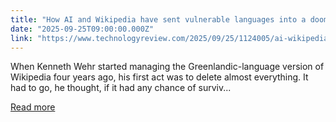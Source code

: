 ```yaml
---
title: "How AI and Wikipedia have sent vulnerable languages into a doom spiral"
date: "2025-09-25T09:00:00.000Z"
link: "https://www.technologyreview.com/2025/09/25/1124005/ai-wikipedia-vulnerable-languages-doom-spiral/"
---
```


When Kenneth Wehr started managing the Greenlandic-language version of Wikipedia four years ago, his first act was to delete almost everything. It had to go, he thought, if it had any chance of surviv...

[Read more](https://www.technologyreview.com/2025/09/25/1124005/ai-wikipedia-vulnerable-languages-doom-spiral/)
